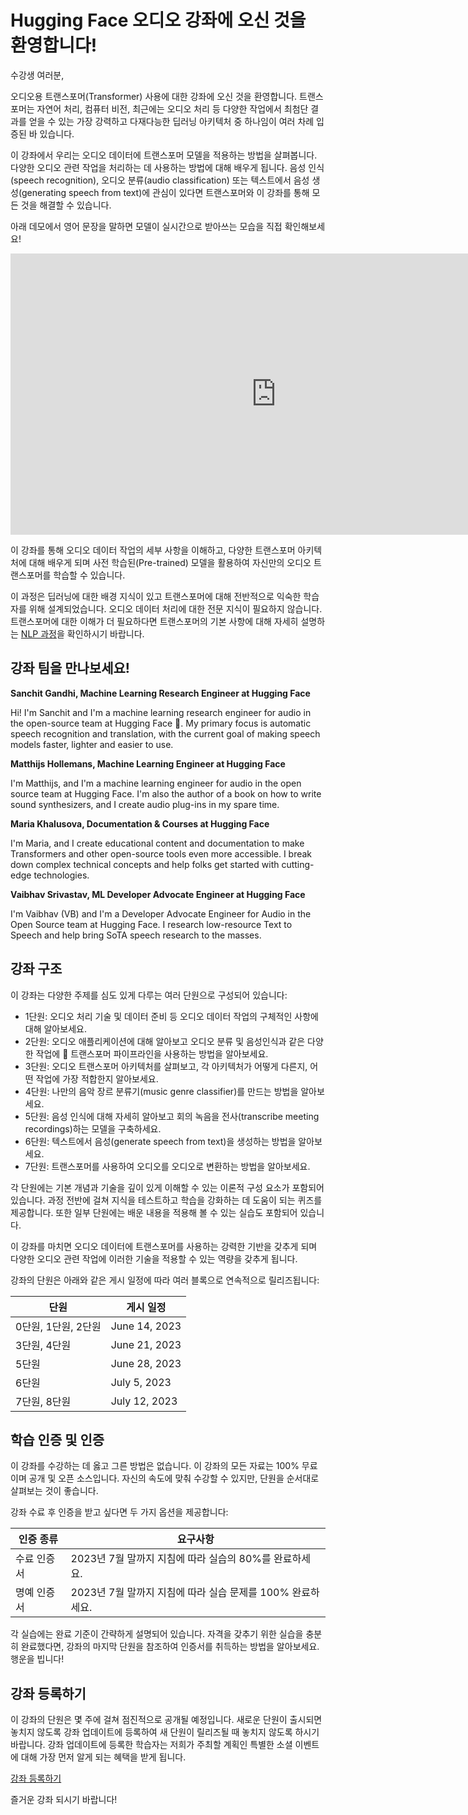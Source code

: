 # Hugging Face 오디오 강좌에 오신 것을 환영합니다!

수강생 여러분,

오디오용 트랜스포머(Transformer) 사용에 대한 강좌에 오신 것을 환영합니다. 
트랜스포머는 자연어 처리, 컴퓨터 비전, 최근에는 오디오 처리 등 다양한 작업에서 최첨단 결과를 얻을 수 있는 
가장 강력하고 다재다능한 딥러닝 아키텍처 중 하나임이 여러 차례 입증된 바 있습니다.

이 강좌에서 우리는 오디오 데이터에 트랜스포머 모델을 적용하는 방법을 살펴봅니다. 다양한 오디오 관련 작업을 처리하는 데 사용하는 방법에 대해 배우게 됩니다.
음성 인식(speech recognition), 오디오 분류(audio classification) 또는 텍스트에서 음성 생성(generating speech from text)에 관심이 있다면 트랜스포머와 이 강좌를 통해 모든 것을 해결할 수 있습니다.

아래 데모에서 영어 문장을 말하면 모델이 실시간으로 받아쓰는 모습을 직접 확인해보세요!

<iframe
	src="https://openai-whisper.hf.space"
	frameborder="0"
	width="850"
	height="450">
</iframe>

이 강좌를 통해 오디오 데이터 작업의 세부 사항을 이해하고, 다양한 트랜스포머 아키텍처에 대해 배우게 되며
사전 학습된(Pre-trained) 모델을 활용하여 자신만의 오디오 트랜스포머를 학습할 수 있습니다. 

이 과정은 딥러닝에 대한 배경 지식이 있고 트랜스포머에 대해 전반적으로 익숙한 학습자를 위해 설계되었습니다.
오디오 데이터 처리에 대한 전문 지식이 필요하지 않습니다.
트랜스포머에 대한 이해가 더 필요하다면 트랜스포머의 기본 사항에 대해 자세히 설명하는 [NLP 과정](https://huggingface.co/course/chapter1/1)을 확인하시기 바랍니다.

## 강좌 팀을 만나보세요!

**Sanchit Gandhi, Machine Learning Research Engineer at Hugging Face**

Hi! I'm Sanchit and I'm a machine learning research engineer for audio in the open-source team at Hugging Face 🤗.
My primary focus is automatic speech recognition and translation, with the current goal of making speech models faster,
lighter and easier to use.

**Matthijs Hollemans, Machine Learning Engineer at Hugging Face**

I'm Matthijs, and I'm a machine learning engineer for audio in the open source team at Hugging Face. I'm also the author 
of a book on how to write sound synthesizers, and I create audio plug-ins in my spare time.

**Maria Khalusova, Documentation & Courses at Hugging Face**

I'm Maria, and I create educational content and documentation to make Transformers and other open-source tools even more 
accessible. I break down complex technical concepts and help folks get started with cutting-edge technologies.

**Vaibhav Srivastav, ML Developer Advocate Engineer at Hugging Face**

I'm Vaibhav (VB) and I'm a Developer Advocate Engineer for Audio in the Open Source team at Hugging Face. I research 
low-resource Text to Speech and help bring SoTA speech research to the masses.

## 강좌 구조

이 강좌는 다양한 주제를 심도 있게 다루는 여러 단원으로 구성되어 있습니다:

* 1단원: 오디오 처리 기술 및 데이터 준비 등 오디오 데이터 작업의 구체적인 사항에 대해 알아보세요.
* 2단원: 오디오 애플리케이션에 대해 알아보고 오디오 분류 및 음성인식과 같은 다양한 작업에 🤗 트랜스포머 파이프라인을 사용하는 방법을 알아보세요. 
* 3단원: 오디오 트랜스포머 아키텍처를 살펴보고, 각 아키텍처가 어떻게 다른지, 어떤 작업에 가장 적합한지 알아보세요.
* 4단원: 나만의 음악 장르 분류기(music genre classifier)를 만드는 방법을 알아보세요.
* 5단원: 음성 인식에 대해 자세히 알아보고 회의 녹음을 전사(transcribe meeting recordings)하는 모델을 구축하세요.
* 6단원: 텍스트에서 음성(generate speech from text)을 생성하는 방법을 알아보세요.
* 7단원: 트랜스포머를 사용하여 오디오를 오디오로 변환하는 방법을 알아보세요.

각 단원에는 기본 개념과 기술을 깊이 있게 이해할 수 있는 이론적 구성 요소가 포함되어 있습니다. 
과정 전반에 걸쳐 지식을 테스트하고 학습을 강화하는 데 도움이 되는 퀴즈를 제공합니다.
또한 일부 단원에는 배운 내용을 적용해 볼 수 있는 실습도 포함되어 있습니다.

이 강좌를 마치면 오디오 데이터에 트랜스포머를 사용하는 강력한 기반을 갖추게 되며
다양한 오디오 관련 작업에 이러한 기술을 적용할 수 있는 역량을 갖추게 됩니다.

강좌의 단원은 아래와 같은 게시 일정에 따라 여러 블록으로 연속적으로 릴리즈됩니다:

| 단원   | 게시 일정 |
|---|-----------------|
| 0단원, 1단원, 2단원  | June 14, 2023   |
| 3단원, 4단원  | June 21, 2023   |
| 5단원  | June 28, 2023   |
| 6단원  | July 5, 2023    |
| 7단원, 8단원  | July 12, 2023   |

[//]: # (| Bonus Unit  | TBD             |)

## 학습 인증 및 인증

이 강좌를 수강하는 데 옳고 그른 방법은 없습니다. 이 강좌의 모든 자료는 100% 무료이며 공개 및 오픈 소스입니다.
자신의 속도에 맞춰 수강할 수 있지만, 단원을 순서대로 살펴보는 것이 좋습니다.

강좌 수료 후 인증을 받고 싶다면 두 가지 옵션을 제공합니다:

| 인증 종류   | 요구사항                                                                                  |
|---|------------------------------------------------------------------------------------------------|
| 수료 인증서  | 2023년 7월 말까지 지침에 따라 실습의 80%를 완료하세요.  |
| 명예 인증서 | 2023년 7월 말까지 지침에 따라 실습 문제를 100% 완료하세요. |

각 실습에는 완료 기준이 간략하게 설명되어 있습니다.
자격을 갖추기 위한 실습을 충분히 완료했다면, 강좌의 마지막 단원을 참조하여 인증서를 취득하는 방법을 알아보세요. 
행운을 빕니다!

## 강좌 등록하기

이 강좌의 단원은 몇 주에 걸쳐 점진적으로 공개될 예정입니다. 
새로운 단원이 출시되면 놓치지 않도록 강좌 업데이트에 등록하여 새 단원이 릴리즈될 때 놓치지 않도록 하시기 바랍니다. 
강좌 업데이트에 등록한 학습자는 저희가 주최할 계획인 특별한 소셜 이벤트에 대해 가장 먼저 알게 되는 혜택을 받게 됩니다.

[강좌 등록하기](http://eepurl.com/insvcI)

즐거운 강좌 되시기 바랍니다!